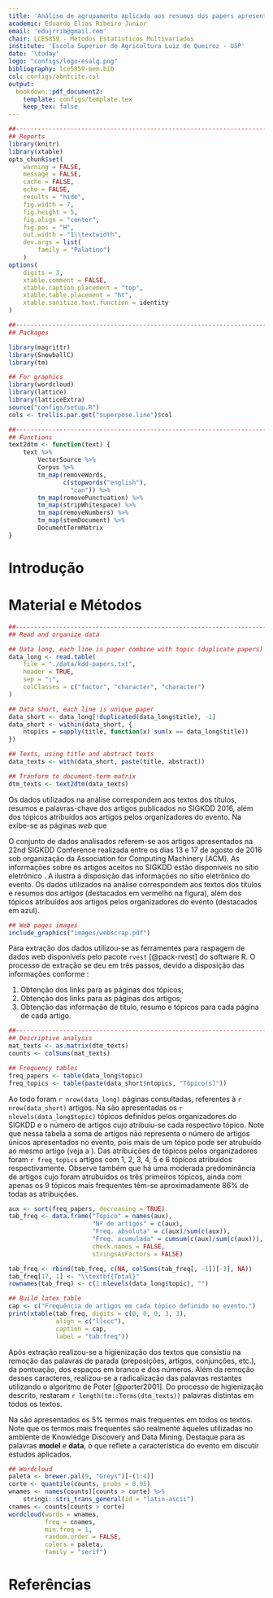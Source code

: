 ```yaml
---
title: 'Análise de agrupamento aplicada aos resumos dos papers apresentados no evento KDD2016'
academic: Eduardo Elias Ribeiro Junior
email: 'edujrrib@gmail.com'
chair: LCE5859 - Métodos Estatísticos Multivariados
institute: 'Escola Superior de Agricultura Luiz de Queiroz - USP'
date: '\today'
logo: "configs/logo-esalq.png"
bibliography: lce5859-mem.bib
csl: configs/abntcite.csl
output:
  bookdown::pdf_document2:
    template: configs/template.tex
    keep_tex: false
---
```


\begin{center}
  \large Eduardo Elias Ribeiro Junior\footnote{LCE}
\end{center}
\vspace{0.5cm}

\begin{abstract}

Em Machine Learning têm-se em diversas situações o interesse em realizar
predições a partir de algoritmos computacionais que independam da ação
humana. Uma das mais comuns tarefas preditivas no campo aplicado é a de
classificação. Neste trabalho apresentamos um rol de técnicas de
classificação binária aplicadas a um conjunto de dados do repositório
UCI Machine Learning que refere-se a classificação de e-mails em
\texttt{spam} ou \texttt{não-spam}. As técnicas de classificação
apresentadas e aplicadas permeiam os campos de Estatística Multivariada,
Machine Learning e Inferência Paramétrica. Foram ao todo 11 técnicas de
classificadas sob o qual a abordagem via Random Forest (árvores de
decisão aleatórias) apresentou o melhor desempenho considerando resumos
da curva ROC obtidos de classificações na base de teste e nas amostras
de validação cruzada.

\vspace{0.2cm}
\noindent
\textbf{Palavras-chave: }{\it Classificação, Análise Discriminante,
Regressão Logística, Árvores de decisão, Random Forest, Bagging,
Boosting, SVM}.

\end{abstract}

\pagebreak

```r

##----------------------------------------------------------------------
## Reports
library(knitr)
library(xtable)
opts_chunk$set(
    warning = FALSE,
    message = FALSE,
    cache = FALSE,
    echo = FALSE,
    results = "hide",
    fig.width = 7,
    fig.height = 5,
    fig.align = "center",
    fig.pos = "H",
    out.width = "1\\textwidth",
    dev.args = list(
        family = "Palatino")
    )
options(
    digits = 3,
    xtable.comment = FALSE,
    xtable.caption.placement = "top",
    xtable.table.placement = "ht",
    xtable.sanitize.text.function = identity
)

##----------------------------------------------------------------------
## Packages

library(magrittr)
library(SnowballC)
library(tm)

## For graphics
library(wordcloud)
library(lattice)
library(latticeExtra)
source("configs/setup.R")
cols <- trellis.par.get("superpose.line")$col

##----------------------------------------------------------------------
## Functions
text2dtm <- function(text) {
    text %>%
        VectorSource %>%
        Corpus %>%
        tm_map(removeWords,
               c(stopwords("english"),
                 "can")) %>%
        tm_map(removePunctuation) %>%
        tm_map(stripWhitespace) %>%
        tm_map(removeNumbers) %>%
        tm_map(stemDocument) %>%
        DocumentTermMatrix
}

```

\pagebreak

# Introdução #

# Material e Métodos #

```r

##----------------------------------------------------------------------
## Read and organize data

## Data long, each line is paper combine with topic (duplicate papers)
data_long <- read.table(
    file = "./data/kdd-papers.txt",
    header = TRUE,
    sep = ";",
    colClasses = c("factor", "character", "character")
)

## Data short, each line is unique paper
data_short <- data_long[!duplicated(data_long$title), -1]
data_short <- within(data_short, {
    ntopics = sapply(title, function(x) sum(x == data_long$title))
})

## Texts, using title and abstract texts
data_texts <- with(data_short, paste(title, abstract))

## Tranform to document-term matrix
dtm_texts <- text2dtm(data_texts)

```

Os dados utilizados na análise correspondem aos textos dos títulos,
resumos e palavras-chave dos artigos publicados no SIGKDD 2016, além dos
tópicos atribuídos aos artigos pelos organizadores do evento. Na
\autoref{fig:webscrap} exibe-se as páginas _web_ que

O conjunto de dados analisados referem-se aos artigos apresentados na
22nd SIGKDD Conference realizada entre os dias 13 e 17 de agosto de 2016
sob organização da Association for Computing Machinery (ACM). As
informações sobre os artigos aceitos no SIGKDD estão disponíveis no
sítio eletrônico \url{http://www.kdd.org/kdd2016/}. A
\autoref{fig:webscrap} ilustra a disposição das informações no sítio
eletrônico do evento. Os dados utilizados na análise correspondem aos
textos dos títulos e resumos dos artigos (destacados em vermelho na
figura), além dos tópicos atribuídos aos artigos pelos organizadores do
evento (destacados em azul).

```r

## Web pages images
include_graphics("images/webscrap.pdf")

```

Para extração dos dados utilizou-se as ferramentes para raspagem de
dados web disponíveis pelo pacote `rvest` [@pack-rvest] do
software R. O processo de extração se deu em três passos, devido a
disposição das informações conforme \autoref{fig:webscrap}:

1. Obtenção dos links para as páginas dos tópicos;
1. Obtenção dos links para as páginas dos artigos;
1. Obtenção das informação de título, resumo e tópicos para cada
   página de cada artigo.

```r

##----------------------------------------------------------------------
## Descriptive analysis
mat_texts <- as.matrix(dtm_texts)
counts <- colSums(mat_texts)

## Frequency tables
freq_papers <- table(data_long$topic)
freq_topics <- table(paste(data_short$ntopics, "Tópico(s)"))

```

Ao todo foram `r nrow(data_long)` páginas consultadas, referentes à
`r nrow(data_short)` artigos. Na \autoref{tab:freq} são apresentadas os
`r nlevels(data_long$topic)` tópicos definidos pelos organizadores do
SIGKDD e o número de artigos cujo atribuiu-se cada respectivo
tópico. Note que nessa tabela a soma de artigos não representa o número
de artigos únicos apresentados no evento, pois mais de um tópico pode
ser atrubuído ao mesmo artigo (veja a \autoref{fig:webscrap}). Das
atribuições de tópicos pelos organizadores foram `r freq_topics` artigos
com 1, 2, 3, 4, 5 e 6 tópicos atribuídos respectivamente. Observe também
que há uma moderada predominância de artigos cujo foram atrubuídos os
três primeiros tópicos, ainda com apenas os 9 tópicos mais frequentes
têm-se aproximadamente 86\% de todas as atribuições.

```r

aux <- sort(freq_papers, decreasing = TRUE)
tab_freq <- data.frame("Tópico" = names(aux),
                       "Nº de artigos" = c(aux),
                       "Freq. absoluta" = c(aux)/sum(c(aux)),
                       "Freq. acumulada" = cumsum(c(aux)/sum(c(aux))),
                       check.names = FALSE,
                       stringsAsFactors = FALSE)

tab_freq <- rbind(tab_freq, c(NA, colSums(tab_freq[, -1])[-3], NA))
tab_freq[17, 1] <- "\\textbf{Total}"
rownames(tab_freq) <- c(1:nlevels(data_long$topic), "")

## Build latex table
cap <- c("Frequência de artigos em cada tópico definido no evento.")
print(xtable(tab_freq, digits = c(0, 0, 0, 3, 3),
             align = c("llccc"),
             caption = cap,
             label = "tab:freq"))

```

Após extração realizou-se a higienização dos textos que consistiu na
remoção das palavras de parada (preposições, artigos, conjunções, etc.),
da pontuação, dos espaços em branco e dos números. Além da remoção
desses caracteres, realizou-se a radicalização das palavras restantes
utilizando o algoritmo de Poter [@porter2001]. Do processo de
higienização descrito, restaram `r length(tm::Terms(dtm_texts))`
palavras distintas em todos os textos.

Na \autoref{fig:wordcloud} são apresentados os 5\% termos mais
frequentes em todos os textos. Note que os termos mais frequentes são
realmente àqueles utilizadas no ambiente de Knowledge Discovery and Data
Mining. Destaque para as palavras **model** e **data**, o que reflete a
característica do evento em discutir estudos aplicados.

```r

## Wordcloud
paleta <- brewer.pal(9, "Greys")[-(1:4)]
corte <- quantile(counts, probs = 0.95)
wnames <- names(counts)[counts > corte] %>%
    stringi::stri_trans_general(id = "latin-ascii")
cnames <- counts[counts > corte]
wordcloud(words = wnames,
          freq = cnames,
          min.freq = 1,
          random.order = FALSE,
          colors = paleta,
          family = "serif")

```

# Referências #

\setlength\parindent{0pt}
\small
